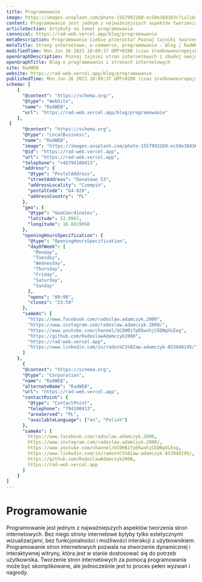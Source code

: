 ```yaml
---
title: Programowanie
image: https://images.unsplash.com/photo-1557992260-ec58e38d363c?ixlib=rb-4.0.3&ixid=M3wxMjA3fDB8MHxwaG90by1wYWdlfHx8fGVufDB8fHx8fA%3D%3D
content: Programowanie jest jednym z najważniejszych aspektów tworzenia stron internetowych. Bez niego strony internetowe byłyby tylko estetycznymi wizualizacjami, bez funkcjonalności i możliwości interakcji z użytkownikiem. Programowanie stron internetowych pozwala na stworzenie dynamicznej i interaktywnej witryny, która jest w stanie dostosować się do potrzeb użytkownika. Tworzenie stron internetowych za pomocą programowania może być skomplikowane, ale jednocześnie jest to proces pełen wyzwań i nagrody.
articleSection: Artykuły na temat programowania
canonical: https://rad-web.vercel.app/blog/programowanie
metaDescription: Programowanie Ciebie przerasta? Poznaj tajniki tworzenia stron internetowych i stwórz swoją wirtualną markę!
metaTitle: Strony internetowe, e-commerce, programowanie - Blog | RadWEB
modifiedTime: Mon Jun 26 2023 10:09:37 GMT+0200 (czas środkowoeuropejski letni)
openGraphDescription: Poznaj tajniki stron internetowych i zbuduj swoją wirtualną markę!
openGraphTitle: Blog o programowaniu i stronach internetowych
site: RadWEB
website: https://rad-web.vercel.app/blog/programowanie
publishedTime: Mon Jun 26 2023 10:09:37 GMT+0200 (czas środkowoeuropejski letni)
schema: [
	{
      "@context": "https://schema.org/",
      "@type": "WebSite",
      "name": "RadWEB",
      "url": "https://rad-web.vercel.app/blog/programowanie"
    },
 {
      "@context": "https://schema.org",
      "@type": "LocalBusiness",
      "name": "RadWEB",
      "image": "https://images.unsplash.com/photo-1557992260-ec58e38d363c?ixlib=rb-4.0.3&ixid=M3wxMjA3fDB8MHxwaG90by1wYWdlfHx8fGVufDB8fHx8fA%3D%3D&auto=format&fit=crop&w=1074&q=80",
      "@id": "https://rad-web.vercel.app",
      "url": "https://rad-web.vercel.app",
      "telephone": "+48794100413",
      "address": {
        "@type": "PostalAddress",
        "streetAddress": "Donatowo 53",
        "addressLocality": "Czempiń",
        "postalCode": "64-020",
        "addressCountry": "PL"
      },
      "geo": {
        "@type": "GeoCoordinates",
        "latitude": 52.0967,
        "longitude": 16.8819058
      },
      "openingHoursSpecification": {
        "@type": "OpeningHoursSpecification",
        "dayOfWeek": [
          "Monday",
          "Tuesday",
          "Wednesday",
          "Thursday",
          "Friday",
          "Saturday",
          "Sunday"
        ],
        "opens": "00:00",
        "closes": "23:59"
      },
      "sameAs": [
        "https://www.facebook.com/radoslaw.adamczyk.2000",
        "https://www.instagram.com/radoslaw.adamczyk.2000/",
        "https://www.youtube.com/channel/UCOHB1fpEKwxhjCEDNgVLEog",
        "https://github.com/RadoslawAdamczyk2000",
        "https://rad-web.vercel.app",
        "https://www.linkedin.com/in/rados%C5%82aw-adamczyk-853948195/"
      ]
    },
	  {
      "@context": "https://schema.org",
      "@type": "Corporation",
      "name": "RadWEB",
      "alternateName": "RadWEB",
      "url": "https://rad-web.vercel.app",
      "contactPoint": {
        "@type": "ContactPoint",
        "telephone": "794100413",
        "areaServed": "PL",
        "availableLanguage": ["en", "Polish"]
      },
      "sameAs": [
        https://www.facebook.com/radoslaw.adamczyk.2000,
        https://www.instagram.com/radoslaw.adamczyk.2000/,
        https://www.youtube.com/channel/UCOHB1fpEKwxhjCEDNgVLEog,
        https://www.linkedin.com/in/rados%C5%82aw-adamczyk-853948195/,
        https://github.com/RadoslawAdamczyk2000,
        https://rad-web.vercel.app
      ]
    }
]
---
```


# Programowanie

Programowanie jest jednym z najważniejszych aspektów tworzenia stron internetowych. Bez niego strony internetowe byłyby tylko estetycznymi wizualizacjami, bez funkcjonalności i możliwości interakcji z użytkownikiem. Programowanie stron internetowych pozwala na stworzenie dynamicznej i interaktywnej witryny, która jest w stanie dostosować się do potrzeb użytkownika. Tworzenie stron internetowych za pomocą programowania może być skomplikowane, ale jednocześnie jest to proces pełen wyzwań i nagrody.
